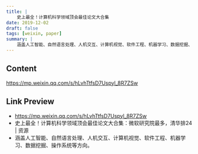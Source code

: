 ```yaml
---
title: |
    史上最全！计算机科学领域顶会最佳论文大合集
date: 2019-12-02
draft: false
tags: [weixin, paper]
summary: |
    涵盖人工智能、自然语言处理、人机交互、计算机视觉、软件工程、机器学习、数据挖掘、操作系统等方向。
---
```


## Content

https://mp.weixin.qq.com/s/hLvhTtfsD7Uspyl_8R7ZSw

## Link Preview

- https://mp.weixin.qq.com/s/hLvhTtfsD7Uspyl_8R7ZSw
- 史上最全！计算机科学领域顶会最佳论文大合集：微软研究院最多，清华排24 | 资源
- 涵盖人工智能、自然语言处理、人机交互、计算机视觉、软件工程、机器学习、数据挖掘、操作系统等方向。

